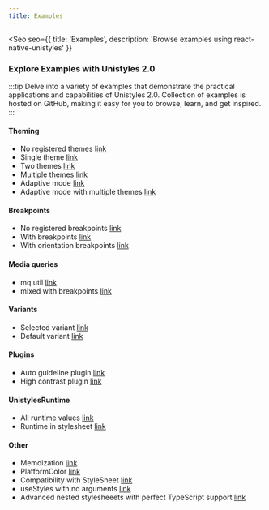 ```yaml
---
title: Examples
---
```




<Seo
    seo={{
        title: 'Examples',
        description: 'Browse examples using react-native-unistyles'
    }}
>

### Explore Examples with Unistyles 2.0

:::tip
Delve into a variety of examples that demonstrate the practical applications and capabilities of Unistyles 2.0. 
Collection of examples is hosted on GitHub, making it easy for you to browse, learn, and get inspired.
:::


#### Theming

- No registered themes [link](https://github.com/jpudysz/react-native-unistyles/tree/2.0/examples/expo/src/examples/NoThemesScreen.tsx)
- Single theme [link](https://github.com/jpudysz/react-native-unistyles/tree/2.0/examples/expo/src/examples/SingleThemeScreen.tsx)
- Two themes [link](https://github.com/jpudysz/react-native-unistyles/tree/2.0/examples/expo/src/examples/TwoThemesScreen.tsx)
- Multiple themes [link](https://github.com/jpudysz/react-native-unistyles/tree/2.0/examples/expo/src/examples/MultipleThemesScreen.tsx)
- Adaptive mode [link](https://github.com/jpudysz/react-native-unistyles/tree/2.0/examples/expo/src/examples/LightDarkThemesScreen.tsx)
- Adaptive mode with multiple themes [link](https://github.com/jpudysz/react-native-unistyles/tree/2.0/examples/expo/src/examples/MultipleThemesAdaptiveScreen.tsx)

#### Breakpoints

- No registered breakpoints [link](https://github.com/jpudysz/react-native-unistyles/tree/2.0/examples/expo/src/examples/NoBreakpointsScreen.tsx)
- With breakpoints [link](https://github.com/jpudysz/react-native-unistyles/tree/2.0/examples/expo/src/examples/WithBreakpointsScreen.tsx)
- With orientation breakpoints [link](https://github.com/jpudysz/react-native-unistyles/tree/2.0/examples/expo/src/examples/OrientationBreakpoints.tsx)

#### Media queries

- mq util [link](https://github.com/jpudysz/react-native-unistyles/tree/2.0/examples/expo/src/examples/MediaQueriesWidthHeight.tsx)
- mixed with breakpoints [link](https://github.com/jpudysz/react-native-unistyles/tree/2.0/examples/expo/src/examplesMixedMediaQueries.tsx)

#### Variants

- Selected variant [link](https://github.com/jpudysz/react-native-unistyles/tree/2.0/examples/expo/src/examples/VariantsScreen.tsx)
- Default variant [link](https://github.com/jpudysz/react-native-unistyles/tree/2.0/examples/expo/src/examples/DefaultVariantScreen.tsx)

#### Plugins
- Auto guideline plugin [link](https://github.com/jpudysz/react-native-unistyles/tree/2.0/examples/expo/src/examples/AutoGuidelinePluginScreen.tsx)
- High contrast plugin [link](https://github.com/jpudysz/react-native-unistyles/tree/2.0/examples/expo/src/examples/HighContrastPluginScreen.tsx)

#### UnistylesRuntime

- All runtime values [link](https://github.com/jpudysz/react-native-unistyles/tree/2.0/examples/expo/src/examples/RuntimeScreen.tsx)
- Runtime in stylesheet [link](https://github.com/jpudysz/react-native-unistyles/tree/2.0/examples/expo/src/examples/RuntimeWithStyleSheetScreen.tsx)

#### Other
- Memoization [link](https://github.com/jpudysz/react-native-unistyles/tree/2.0/examples/expo/src/examples/MemoizationScreen.tsx)
- PlatformColor [link](https://github.com/jpudysz/react-native-unistyles/tree/2.0/examples/expo/src/examples/PlatformColorsScreen.tsx)
- Compatibility with StyleSheet [link](https://github.com/jpudysz/react-native-unistyles/tree/2.0/examples/expo/src/examples/StyleSheetScreen.tsx)
- useStyles with no arguments [link](https://github.com/jpudysz/react-native-unistyles/tree/2.0/examples/expo/src/examples/NoStyleSheetScreen.tsx)
- Advanced nested stylesheeets with perfect TypeScript support [link](https://github.com/jpudysz/react-native-unistyles/tree/2.0/examples/expo/src/examples/TypeScriptValidatorTest.tsx)

</Seo>
